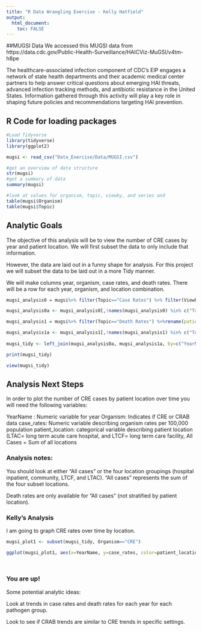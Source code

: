 ```yaml
---
title: "R Data Wrangling Exercise - Kelly Hatfield"
output:
  html_document:
    toc: FALSE
---
```


##MUGSI Data
We accessed this MUGSI data from 
https://data.cdc.gov/Public-Health-Surveillance/HAICViz-MuGSI/v4tm-h8pe

The healthcare-associated infection component of CDC’s EIP engages a network of state health departments and their academic medical center partners to help answer critical questions about emerging HAI threats, advanced infection tracking methods, and antibiotic resistance in the United States. Information gathered through this activity will play a key role in shaping future policies and recommendations targeting HAI prevention.



## R Code for loading packages

```r

#Load Tidyverse
library(tidyverse) 
library(ggplot2)

mugsi <- read_csv("Data_Exercise/Data/MUGSI.csv")

#get an overview of data structure
str(mugsi)
#get a summary of data
summary(mugsi)

#look at values for organism, topic, viewby, and series and 
table(mugsi$Organism)
table(mugsi$Topic)


```

## Analytic Goals

The objective of this analysis will be to view the number of CRE cases by year and patient location. We will first subset the data to only include that information.

However, the data are laid out in a funny shape for analysis. For this project we will subset the data to be laid out in a more Tidy manner. 

We will make columns year, organism, case rates, and death rates. 
There will be a row for each year, organism, and location combination. 

```r

mugsi_analysis0 = mugsi%>% filter(Topic=="Case Rates") %>% filter(Viewby=="Patient location") %>%rename(patient_location = Series) %>%  rename(case_rates = Value)

mugsi_analysis0a <- mugsi_analysis0[,!names(mugsi_analysis0) %in% c("Topic", "Viewby")]

mugsi_analysis1 = mugsi%>% filter(Topic=="Death Rates") %>%rename(patient_location = Series) %>%  rename(death_rates = Value)

mugsi_analysis1a <- mugsi_analysis1[,!names(mugsi_analysis1) %in% c("Topic", "Viewby")]
  
mugsi_tidy <- left_join(mugsi_analysis0a, mugsi_analysis1a, by=c("YearName", "Organism", "patient_location"))

print(mugsi_tidy)

view(mugsi_tidy)
```

## Analysis Next Steps

In order to plot the number of CRE cases by patient location over time you will need the following variables:

YearName : Numeric variable for year 
Organism: Indicates if CRE or CRAB data
case_rates: Numeric variable describing organism rates per 100,000 population patient_location: categorical variable describing patient location (LTAC= long term acute care hospital, and LTCF= long term care facility, All Cases = Sum of all locations

### Analysis notes: 

You should look at either "All cases" or the four location groupings (hospital inpatient, community, LTCF, and LTAC). "All cases" represents the sum of the four subset locations. 

Death rates are only available for "All cases" (not stratified by patient location). 

### Kelly's Analysis

I am going to graph CRE rates over time by location. 

```r

mugsi_plot1 <- subset(mugsi_tidy, Organism=="CRE")

ggplot(mugsi_plot1, aes(x=YearName, y=case_rates, color=patient_location, group=patient_location)) + geom_point() + geom_line() +labs(y="Case Rates per 100,000 population", x="Year", title = "Annual CRE Rates by Patient Location")
                         



```

### You are up!

Some potential analytic ideas: 

Look at trends in case rates and death rates for each year for each pathogen group. 

Look to see if CRAB trends are similar to CRE trends in specific settings. 
